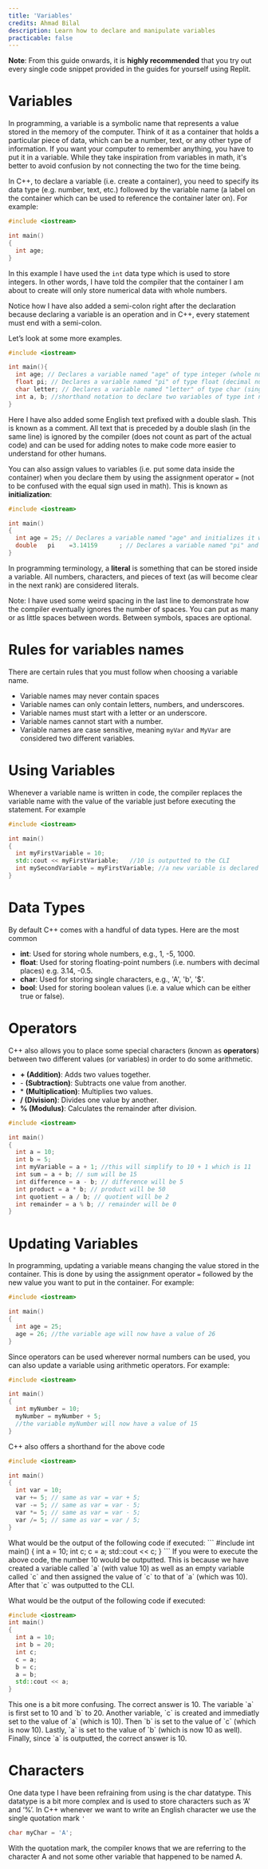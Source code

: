 ```yaml
---
title: 'Variables'
credits: Ahmad Bilal
description: Learn how to declare and manipulate variables
practicable: false
---
```


**Note**: From this guide onwards, it is **highly recommended** that you try out every single code snippet provided in the guides for yourself using Replit.

# Variables

In programming, a variable is a symbolic name that represents a value stored in the memory of the computer. Think of it as a container that holds a particular piece of data, which can be a number, text, or any other type of information. If you want your computer to remember anything, you have to put it in a variable. While they take inspiration from variables in math, it's better to avoid confusion by not connecting the two for the time being.

In C++, to declare a variable (i.e. create a container), you need to specify its data type (e.g. number, text, etc.) followed by the variable name (a label on the container which can be used to reference the container later on). For example:

```cpp
#include <iostream>

int main()
{
  int age;
}
```

In this example I have used the `int` data type which is used to store integers. In other words, I have told the compiler that the container I am about to create will only store numerical data with whole numbers.

Notice how I have also added a semi-colon right after the declaration because declaring a variable is an operation and in C++, every statement must end with a semi-colon.

Let’s look at some more examples.

```cpp
#include <iostream>

int main(){
  int age; // Declares a variable named "age" of type integer (whole numbers).
  float pi; // Declares a variable named "pi" of type float (decimal numbers).
  char letter; // Declares a variable named "letter" of type char (single characters).
  int a, b; //shorthand notation to declare two variables of type int named a and b,
}
```

Here I have also added some English text prefixed with a double slash. This is known as a comment. All text that is preceded by a double slash (in the same line) is ignored by the compiler (does not count as part of the actual code) and can be used for adding notes to make code more easier to understand for other humans.

You can also assign values to variables (i.e. put some data inside the container) when you declare them by using the assignment operator `=` (not to be confused with the equal sign used in math). This is known as **initialization**:

```cpp
#include <iostream>

int main()
{
  int age = 25; // Declares a variable named "age" and initializes it with the value 25.
  double   pi    =3.14159      ; // Declares a variable named "pi" and initializes it with the value 3.14159.
}
```

In programming terminology, a **literal** is something that can be stored inside a variable. All numbers, characters, and pieces of text (as will become clear in the next rank) are considered literals.

Note: I have used some weird spacing in the last line to demonstrate how the compiler eventually ignores the number of spaces. You can put as many or as little spaces between words. Between symbols, spaces are optional.

# Rules for variables names

There are certain rules that you must follow when choosing a variable name.

- Variable names may never contain spaces
- Variable names can only contain letters, numbers, and underscores.
- Variable names must start with a letter or an underscore.
- Variable names cannot start with a number.
- Variable names are case sensitive, meaning `myVar` and `MyVar` are considered two different variables.

# Using Variables

Whenever a variable name is written in code, the compiler replaces the variable name with the value of the variable just before executing the statement. For example

```cpp
#include <iostream>

int main()
{
  int myFirstVariable = 10;
  std::cout << myFirstVariable;   //10 is outputted to the CLI
  int mySecondVariable = myFirstVariable; //a new variable is declared with an initial value of 10
}
```

# Data Types

By default C++ comes with a handful of data types. Here are the most common

- **int**: Used for storing whole numbers, e.g., 1, -5, 1000.
- **float**: Used for storing floating-point numbers (i.e. numbers with decimal places) e.g. 3.14, -0.5.
- **char**: Used for storing single characters, e.g., 'A', 'b', '$'.
- **bool**: Used for storing boolean values (i.e. a value which can be either true or false).

# Operators

C++ also allows you to place some special characters (known as **operators**) between two different values (or variables) in order to do some arithmetic.

- **+ (Addition)**: Adds two values together.
- \- **(Subtraction)**: Subtracts one value from another.
- \* **(Multiplication)**: Multiplies two values.
- **/ (Division)**: Divides one value by another.
- **% (Modulus)**: Calculates the remainder after division.

```cpp
#include <iostream>

int main()
{
  int a = 10;
  int b = 5;
  int myVariable = a + 1; //this will simplify to 10 + 1 which is 11
  int sum = a + b; // sum will be 15
  int difference = a - b; // difference will be 5
  int product = a * b; // product will be 50
  int quotient = a / b; // quotient will be 2
  int remainder = a % b; // remainder will be 0
}

```

# Updating Variables

In programming, updating a variable means changing the value stored in the container. This is done by using the assignment operator `=` followed by the new value you want to put in the container. For example:

```cpp
#include <iostream>

int main()
{
  int age = 25;
  age = 26; //the variable age will now have a value of 26
}
```

Since operators can be used wherever normal numbers can be used, you can also update a variable using arithmetic operators. For example:

```cpp
#include <iostream>

int main()
{
  int myNumber = 10;
  myNumber = myNumber + 5;
  //the variable myNumber will now have a value of 15
}
```

C++ also offers a shorthand for the above code

```cpp
#include <iostream>

int main()
{
  int var = 10;
  var += 5; // same as var = var + 5;
  var -= 5; // same as var = var - 5;
  var *= 5; // same as var = var - 5;
  var /= 5; // same as var = var / 5;
}
```

<Exercise number='1'>

  <ExerciseQuestion>
  What would be the output of the following code if executed: 
  ```
  #include <iostream>
  int main()
  {
    int a = 10;
    int c;
    c = a;
    std::cout << c;
  }
  ```

  </ExerciseQuestion>

  <ExerciseAnswer>
  If you were to execute the above code, the number 10 would be outputted. This is because we have created a variable called `a` (with value 10) as well as an empty variable called `c` and then assigned the value of `c` to that of `a` (which was 10). After that `c` was outputted to the CLI.

  </ExerciseAnswer>

</Exercise>

<Exercise number='2'>

  <ExerciseQuestion>

  What would be the output of the following code if executed: 
  ```cpp
  #include <iostream>
  int main()
  {
    int a = 10;
    int b = 20;
    int c;
    c = a;
    b = c;
    a = b;
    std::cout << a;
  }
  ```

  </ExerciseQuestion>

  <ExerciseAnswer>
  This one is a bit more confusing. The correct answer is 10. The variable `a` is first set to 10 and `b` to 20. Another variable, `c` is created and immediatly set to the value of `a` (which is 10). Then `b` is set to the value of `c` (which is now 10). Lastly, `a` is set to the value of `b` (which is now 10 as well). Finally, since `a` is outputted, the correct answer is 10.
  </ExerciseAnswer>

</Exercise>



# Characters

One data type I have been refraining from using is the char datatype. This datatype is a bit more complex and is used to store characters such as ‘A’ and ‘%’. In C++ whenever we want to write an English character we use the single quotation mark `'`

```cpp
char myChar = 'A';
```

With the quotation mark, the compiler knows that we are referring to the character A and not some other variable that happened to be named A.
